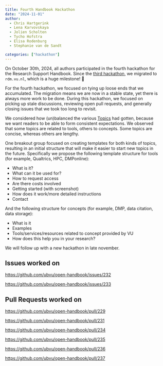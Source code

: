 ```yaml
---
title: Fourth Handbook Hackathon
date: "2024-11-01"
author:
  - Chris Hartgerink
  - Lena Karvovskaya
  - Jolien Scholten
  - Tycho Hofstra
  - Elisa Rodenburg
  - Stephanie van de Sandt

categories: ["hackathon"]
---
```


On October 30th, 2024, all authors participated in the fourth hackathon for the Research Support Handbook. Since the [third hackathon](https://rdm.vu.nl/blog/2024-09-30hackathon.html), we migrated to `rdm.vu.nl`, which is a huge milestone! 🎉

For the fourth hackathon, we focused on tying up loose ends that we accumulated. The migration means we are now in a stable state, yet there is always more work to be done. During this hackathon, we focused on picking up stale discussions, reviewing open pull requests, and generally closing issues that we took too long to revisit.

We considered how (un)balanced the various [Topics](https://rdm.vu.nl/topics.html) had gotten, because we want readers to be able to form consistent expectations. We observed that some topics are related to tools, others to concepts. Some topics are concise, whereas others are lengthy.

One breakout group focused on creating templates for both kinds of topics, resulting in an initial structure that will make it easier to start new topics in the future. Specifically we propose the following template structure for tools (for example, Qualtrics, HPC, DMPonline):

* What is it? 
* What can it be used for?
* How to request access
* Are there costs involved
* Getting started (with screenshot)
* How does it work/more detailed instructions
* Contact

And the following structure for concepts (for example, DMP, data citation, data storage):

* What is it
* Examples
* Tools/services/resources related to concept provided by VU
* How does this help you in your research?

We will follow up with a new hackathon in late november.

## Issues worked on

<https://github.com/ubvu/open-handbook/issues/232>

<https://github.com/ubvu/open-handbook/issues/233>

## Pull Requests worked on

<https://github.com/ubvu/open-handbook/pull/229>

<https://github.com/ubvu/open-handbook/pull/231>

<https://github.com/ubvu/open-handbook/pull/234>

<https://github.com/ubvu/open-handbook/pull/235>

<https://github.com/ubvu/open-handbook/pull/236>

<https://github.com/ubvu/open-handbook/pull/237>
